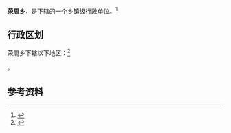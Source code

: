 {{中国乡级行政区|54/21/26/207/000}}

'''荣周乡'''，是{{PRC admin/fullname|54/21/26/207/000|3}}下辖的一个[[乡镇|乡镇]]级行政单位。<ref>{{PRC admin/ref sgc|{{PRC admin/parent|54/21/26/207/000}}}}</ref>

== 行政区划 ==

荣周乡下辖以下地区：<ref>{{PRC admin/ref sgc|54/21/26/207/000}}</ref>

{{PRC admin/children|54/21/26/207/000}}。

== 参考资料 ==

{{reflist}}

{{行政区划小作品}}
{{PRC admin/navcat|54/21/26/207/000}}